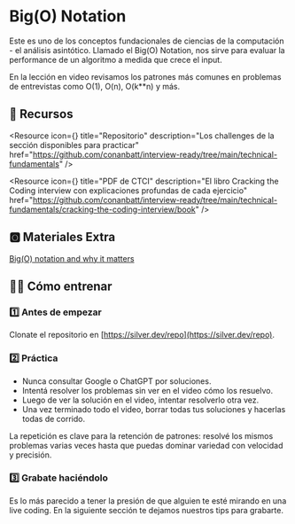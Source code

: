 
# Big(O) Notation

Este es uno de los conceptos fundacionales de ciencias de la computación - el análisis asintótico. Llamado el Big(O) Notation, nos sirve para evaluar la performance de un algoritmo a medida que crece el input.

En la lección en video revisamos los patrones más comunes en problemas de entrevistas como O(1), O(n), O(k**n) y más.

<IREmbed src="https://www.youtube.com/embed/nV6bH4Qfvxg?si=LrDWY7i2pyxfSPtb"/>

## 🔗 Recursos

<Resource
icon={<LinkIcon className="color-4"/>}
title="Repositorio"
description="Los challenges de la sección disponibles para practicar"
href="https://github.com/conanbatt/interview-ready/tree/main/technical-fundamentals"
/>

<Resource
icon={<FilesIcon className="color-2"/>}
title="PDF de CTCI"
description="El libro Cracking the Coding interview con explicaciones profundas de cada ejercicio"
href="https://github.com/conanbatt/interview-ready/tree/main/technical-fundamentals/cracking-the-coding-interview/book"
/>

## 🅾️ Materiales Extra

[Big(O) notation and why it matters](https://www.freecodecamp.org/news/big-o-notation-why-it-matters-and-why-it-doesnt-1674cfa8a23c/)

## 🏋🏻 Cómo entrenar

### 1️⃣ Antes de empezar

Clonate el repositorio en [https://silver.dev/repo](https://silver.dev/repo).

### 2️⃣ Práctica

- Nunca consultar Google o ChatGPT por soluciones.
- Intentá resolver los problemas sin ver en el video cómo los resuelvo.
- Luego de ver la solución en el video, intentar resolverlo otra vez.
- Una vez terminado todo el video, borrar todas tus soluciones y hacerlas todas de corrido.

La repetición es clave para la retención de patrones: resolvé los mismos problemas varias veces hasta que puedas dominar variedad con velocidad y precisión.

### 3️⃣ Grabate haciéndolo

Es lo más parecido a tener la presión de que alguien te esté mirando en una live coding. En la siguiente sección te dejamos nuestros tips para grabarte.
